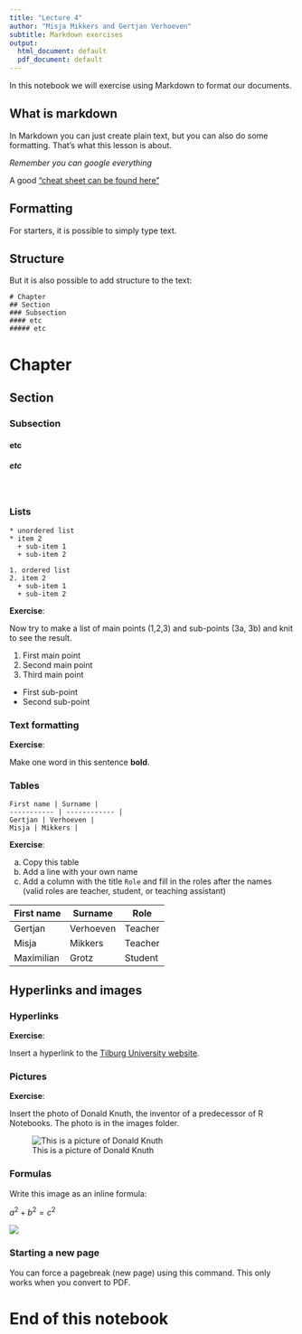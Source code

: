 ```yaml
---
title: "Lecture 4"
author: "Misja Mikkers and Gertjan Verhoeven"
subtitle: Markdown exercises
output:
  html_document: default
  pdf_document: default
---
```


In this notebook we will exercise using Markdown to format our documents.

## What is markdown

In Markdown you can just create plain text, but you can also do some formatting. That's what this lesson is about.

*Remember you can google everything*

A good ["cheat sheet can be found here"](https://raw.githubusercontent.com/rstudio/cheatsheets/master/rmarkdown-2.0.pdf)


## Formatting

For starters, it is possible to simply type text.

## Structure

But it is also possible to add structure to the text:

```
# Chapter
## Section
### Subsection
#### etc
##### etc
```

# Chapter
## Section
### Subsection
#### etc
##### etc

<br>

### Lists

```
* unordered list 
* item 2
  + sub-item 1
  + sub-item 2
  
1. ordered list
2. item 2
  + sub-item 1
  + sub-item 2
```

**Exercise**:

Now try to make a list of main points (1,2,3) and sub-points (3a, 3b) and knit to see the result.


1. First main point
2. Second main point
3. Third main point
  + First sub-point
  + Second sub-point


### Text formatting

**Exercise**:

Make one word in this sentence **bold**.


### Tables

```
First name | Surname |
----------- | ------------ |
Gertjan | Verhoeven |
Misja | Mikkers |
```

**Exercise**:

a. Copy this table
b. Add a line with your own name
c. Add a column with the title `Role` and fill in the roles after the names (valid roles are teacher, student, or teaching assistant)

First name | Surname | Role |
----------- | ------------ | ---------- |
Gertjan | Verhoeven | Teacher |
Misja | Mikkers | Teacher |
Maximilian | Grotz | Student |


## Hyperlinks and images


### Hyperlinks


**Exercise**:

Insert a hyperlink to the [Tilburg University website](https://www.tilburguniversity.edu/).


### Pictures


**Exercise**:

Insert the photo of Donald Knuth, the inventor of a predecessor of R Notebooks. The photo is in the images folder.

![This is a picture of Donald Knuth](~/BSc Economics - TiU/Semester 2/Programming in R and Python/Assignments/R/Rprogramming21_student/Lecture_4/images/knuth.jpeg)

### Formulas

Write this image as an inline formula:

$a^2 + b^2 = c^2$

![](images/formula.png)

### Starting a new page

You can force a pagebreak (new page) using this command.
This only works when you convert to PDF.

\newpage


# End of this notebook
